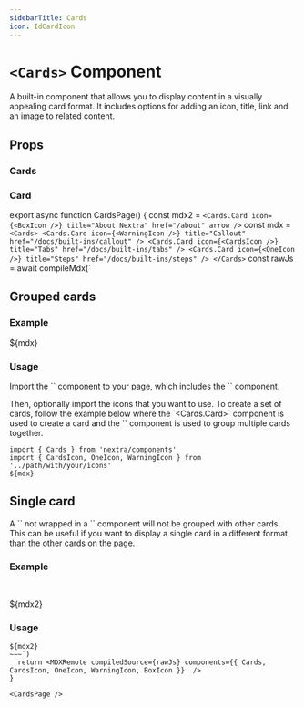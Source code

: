 ```yaml
---
sidebarTitle: Cards
icon: IdCardIcon
---
```



# `<Cards>` Component

A built-in component that allows you to display content in a visually appealing card format. It
includes options for adding an icon, title, link and an image to related content.

## Props

### Cards

<APIDocs componentName="Cards" groupKeys="ComponentProps<'div'>" />

### Card

<APIDocs componentName="Cards.Card" />

export async function CardsPage() {
  const mdx2 = `<Cards.Card
  icon={<BoxIcon />}
  title="About Nextra"
  href="/about"
  arrow
/>`
  const mdx = `
<Cards>
  <Cards.Card
    icon={<WarningIcon />}
    title="Callout"
    href="/docs/built-ins/callout"
  />
  <Cards.Card
    icon={<CardsIcon />}
    title="Tabs"
    href="/docs/built-ins/tabs"
  />
  <Cards.Card
    icon={<OneIcon />}
    title="Steps"
    href="/docs/built-ins/steps"
  />
</Cards>`
  const rawJs = await compileMdx(`
## Grouped cards

### Example

${mdx}

### Usage

Import the \`<Cards>\` component to your page, which includes the \`<Card>\` component.

Then, optionally import the icons that you want to use. To create a set of cards, follow the
example below where the \`<Cards.Card>\` component is used to create a card and the \`<Cards>\`
component is used to group multiple cards together.

~~~mdx filename="MDX"
import { Cards } from 'nextra/components'
import { CardsIcon, OneIcon, WarningIcon } from '../path/with/your/icons'
${mdx}
~~~

## Single card

A \`<Card>\` not wrapped in a \`<Cards>\` component will not be grouped with other cards. This can
be useful if you want to display a single card in a different format than the other cards on the
page.

### Example

<br/>

${mdx2}

### Usage

~~~mdx filename="MDX"
${mdx2}
~~~`)
  return <MDXRemote compiledSource={rawJs} components={{ Cards, CardsIcon, OneIcon, WarningIcon, BoxIcon }}  />
}

<CardsPage />
